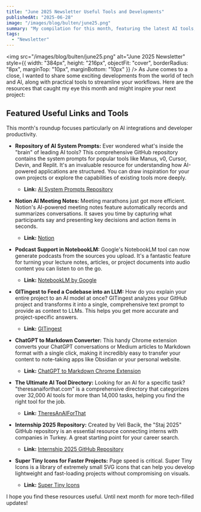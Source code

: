 ```yaml
---
title: "June 2025 Newsletter Useful Tools and Developments"
publishedAt: "2025-06-28"
image: "/images/blog/bulten/june25.png"
summary: "My compilation for this month, featuring the latest AI tools, repos, and useful links to boost productivity and inspire developers and tech enthusiasts."
tags: 
  - "Newsletter"
---
```

<img src="/images/blog/bulten/june25.png" alt="June 2025 Newsletter" style={{
  width: "384px",
  height: "216px",
  objectFit: "cover",
  borderRadius: "8px",
  marginTop: "10px",
  marginBottom: "10px"
}} />
As June comes to a close, I wanted to share some exciting developments from the world of tech and AI, along with practical tools to streamline your workflows. Here are the resources that caught my eye this month and might inspire your next project:

## Featured Useful Links and Tools

This month's roundup focuses particularly on AI integrations and developer productivity.

* **Repository of AI System Prompts:** Ever wondered what's inside the "brain" of leading AI tools? This comprehensive GitHub repository contains the system prompts for popular tools like Manus, v0, Cursor, Devin, and Replit. It's an invaluable resource for understanding how AI-powered applications are structured. You can draw inspiration for your own projects or explore the capabilities of existing tools more deeply.
    * **Link:** [AI System Prompts Repository](https://url.efekurucay.com/sysprompts)

* **Notion AI Meeting Notes:** Meeting marathons just got more efficient. Notion's AI-powered meeting notes feature automatically records and summarizes conversations. It saves you time by capturing what participants say and presenting key decisions and action items in seconds.
    * **Link:** [Notion](https://www.notion.so/)

* **Podcast Support in NotebookLM:** Google's NotebookLM tool can now generate podcasts from the sources you upload. It's a fantastic feature for turning your lecture notes, articles, or project documents into audio content you can listen to on the go.
    * **Link:** [NotebookLM by Google](https://notebooklm.google.com/)

* **GITingest to Feed a Codebase into an LLM:** How do you explain your entire project to an AI model at once? GITingest analyzes your GitHub project and transforms it into a single, comprehensive text prompt to provide as context to LLMs. This helps you get more accurate and project-specific answers.
    * **Link:** [GITingest](https://gitingest.com/)

* **ChatGPT to Markdown Converter:** This handy Chrome extension converts your ChatGPT conversations or Medium articles to Markdown format with a single click, making it incredibly easy to transfer your content to note-taking apps like Obsidian or your personal website.
    * **Link:** [ChatGPT to Markdown Chrome Extension](https://url.efekurucay.com/gpttomd)

* **The Ultimate AI Tool Directory:** Looking for an AI for a specific task? "theresanaiforthat.com" is a comprehensive directory that categorizes over 32,000 AI tools for more than 14,000 tasks, helping you find the right tool for the job.
    * **Link:** [TheresAnAIForThat](https://theresanaiforthat.com/)

* **Internship 2025 Repository:** Created by Veli Bacik, the "Staj 2025" GitHub repository is an essential resource connecting interns with companies in Turkey. A great starting point for your career search.
    * **Link:** [Internship 2025 GitHub Repository](https://github.com/VB10/staj2025)

* **Super Tiny Icons for Faster Projects:** Page speed is critical. Super Tiny Icons is a library of extremely small SVG icons that can help you develop lightweight and fast-loading projects without compromising on visuals.
    * **Link:** [Super Tiny Icons](https://github.com/edent/SuperTinyIcons)

I hope you find these resources useful. Until next month for more tech-filled updates!